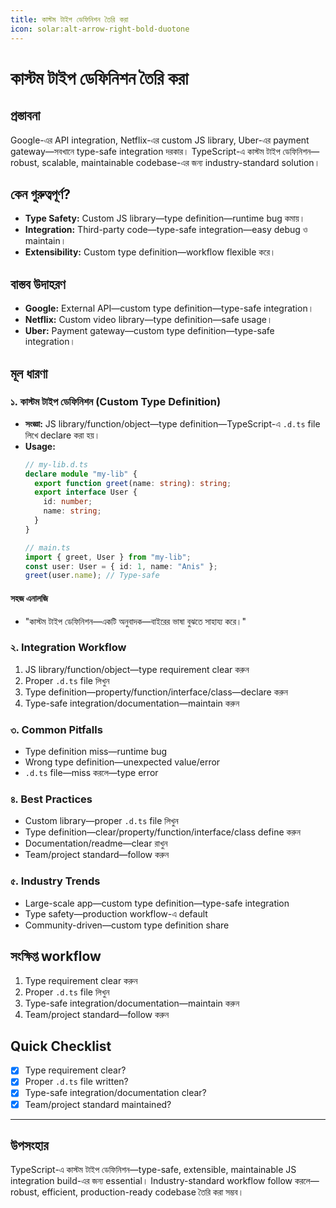 ```yaml
---
title: কাস্টম টাইপ ডেফিনিশন তৈরি করা
icon: solar:alt-arrow-right-bold-duotone
---
```


# কাস্টম টাইপ ডেফিনিশন তৈরি করা

## প্রস্তাবনা

Google-এর API integration, Netflix-এর custom JS library, Uber-এর payment gateway—সবখানে type-safe integration দরকার। TypeScript-এ কাস্টম টাইপ ডেফিনিশন—robust, scalable, maintainable codebase-এর জন্য industry-standard solution।

## কেন গুরুত্বপূর্ণ?

- **Type Safety:** Custom JS library—type definition—runtime bug কমায়।
- **Integration:** Third-party code—type-safe integration—easy debug ও maintain।
- **Extensibility:** Custom type definition—workflow flexible করে।

## বাস্তব উদাহরণ

- **Google:** External API—custom type definition—type-safe integration।
- **Netflix:** Custom video library—type definition—safe usage।
- **Uber:** Payment gateway—custom type definition—type-safe integration।

## মূল ধারণা

### ১. কাস্টম টাইপ ডেফিনিশন (Custom Type Definition)

- **সংজ্ঞা:** JS library/function/object—type definition—TypeScript-এ `.d.ts` file লিখে declare করা হয়।
- **Usage:**
  ```typescript
  // my-lib.d.ts
  declare module "my-lib" {
    export function greet(name: string): string;
    export interface User {
      id: number;
      name: string;
    }
  }
  ```
  ```typescript
  // main.ts
  import { greet, User } from "my-lib";
  const user: User = { id: 1, name: "Anis" };
  greet(user.name); // Type-safe
  ```

#### সহজ এনালজি

- "কাস্টম টাইপ ডেফিনিশন—একটি অনুবাদক—বাইরের ভাষা বুঝতে সাহায্য করে।"

### ২. Integration Workflow

1. JS library/function/object—type requirement clear করুন
2. Proper `.d.ts` file লিখুন
3. Type definition—property/function/interface/class—declare করুন
4. Type-safe integration/documentation—maintain করুন

### ৩. Common Pitfalls

- Type definition miss—runtime bug
- Wrong type definition—unexpected value/error
- `.d.ts` file—miss করলে—type error

### ৪. Best Practices

- Custom library—proper `.d.ts` file লিখুন
- Type definition—clear/property/function/interface/class define করুন
- Documentation/readme—clear রাখুন
- Team/project standard—follow করুন

### ৫. Industry Trends

- Large-scale app—custom type definition—type-safe integration
- Type safety—production workflow-এ default
- Community-driven—custom type definition share

## সংক্ষিপ্ত workflow

1. Type requirement clear করুন
2. Proper `.d.ts` file লিখুন
3. Type-safe integration/documentation—maintain করুন
4. Team/project standard—follow করুন

## Quick Checklist

- [x] Type requirement clear?
- [x] Proper `.d.ts` file written?
- [x] Type-safe integration/documentation clear?
- [x] Team/project standard maintained?

---

## উপসংহার

TypeScript-এ কাস্টম টাইপ ডেফিনিশন—type-safe, extensible, maintainable JS integration build-এর জন্য essential। Industry-standard workflow follow করলে—robust, efficient, production-ready codebase তৈরি করা সম্ভব।

